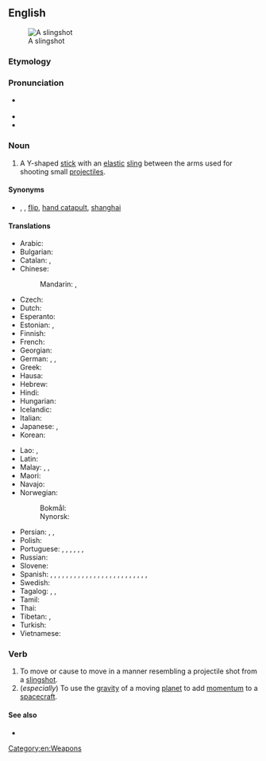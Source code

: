 ==English==
{{was wotd|2016|January|18}}
[[File:Slingshot (weapon).png|thumb|upright|A slingshot]]

===Etymology===
{{compound|en|sling|shot}}

===Pronunciation===
* {{a|RP}} {{IPA|en|/ˈslɪŋʃɒt/}}
* {{audio|en|en-au-slingshot.ogg|Audio (AU)}}
* {{hyphenation|en|sling|shot}}

===Noun===
{{en-noun}}

# {{lb|en|chiefly|American}} A Y-shaped [[stick]] with an [[elastic]] [[sling]] between the arms used for shooting small [[projectile]]s.

====Synonyms====
* {{sense|stick with elastic band for shooting projectiles}} {{l|en|bean shooter}}, {{l|en|catapult}} {{qualifier|UK}}, [[flip]], [[hand catapult]], [[shanghai]] {{qualifier|Australia and New Zealand}}

====Translations====
{{trans-top|Y-shaped stick}}
* Arabic: {{t|ar|مِقْلَاع}}
* Bulgarian: {{t+|bg|прашка|f}}
* Catalan: {{t+|ca|tirador|m}}, {{t+|ca|profunda}}
* Chinese:
*: Mandarin: {{t+|cmn|彈弓|sc=Hani}}, {{t+|cmn|弹弓|tr=dàngōng|sc=Hani}}
* Czech: {{t+|cs|prak|m}}
* Dutch: {{t+|nl|katapult|m}}
* Esperanto: {{t|eo|ŝtonĵetileto}}
* Estonian: {{t|et|ragulka}}, {{t|et|kada}}
* Finnish: {{t+|fi|ritsa}}
* French: {{t+|fr|lance-pierre|m}}
* Georgian: {{t|ka|შურდული|sc=Geor}}
* German: {{t+|de|Schleuder|f}}, {{t+|de|Steinschleuder|f}}, {{t+|de|Zwille|f}}
* Greek: {{t+|el|σφεντόνα|f}}
* Hausa: {{t|ha|majajjawa|f|alt=màjajjawā}}
* Hebrew: {{t+|he|רוגטקה|sc=Hebr}}
* Hindi: {{t+|hi|गुलेल|f}}
* Hungarian: {{t+|hu|csúzli}}
* Icelandic: {{t|is|teygjubyssa|f}}
* Italian: {{t+|it|fionda|f}}
* Japanese: {{t+|ja|パチンコ|tr=pachinko|sc=Jpan}}, {{t|ja|スリングショット|tr=suringshotto|sc=Jpan}}
* Korean: {{t+|ko|새총}}
{{trans-mid}}
* Lao: {{t+|lo|ກະຖຸນ}}, {{t|lo|ຫນ້າກະຖຸນ}}
* Latin: {{t|la|fustibalus|m}}
* Malay: {{t|ms|lastik}}, {{t|ms|tarbil}}, {{t|ms|jepretan}}
* Maori: {{t|mi|kōtaha}}
* Navajo: {{t|nv|bee adiltąshí}}
* Norwegian: {{t+|no|sprettert|m}}
*: Bokmål: {{t+|nb|sprettert|m}}
*: Nynorsk: {{t|nn|sprettert|m}}
* Persian: {{t|fa|کلاسنگ|tr=kalâsang|sc=fa-Arab}}, {{t|fa|قلاب‌سنگ|tr=qollâb-sang|sc=fa-Arab}}, {{t+|fa|فلاخن|tr=falâxan|sc=fa-Arab}}
* Polish: {{t+|pl|proca|f}}
* Portuguese: {{t+|pt|estilingue}}, {{t+|pt|baladeira}}, {{t|pt|atiradeira|f}}, {{t+|pt|fisga|f}}, {{t+|pt|bodoque|m}}, {{t+|pt|funda|f}}, {{t|pt|setra|f}}
* Russian: {{t+|ru|рога́тка|f}}
* Slovene: {{t+|sl|frača|f}}
* Spanish: {{t+|es|baladora|f}} {{qualifier|Peruvian Amazonia}}, {{t|es|biombo|m}} {{qualifier|Panama}}, {{t+|es|catapulta|f}} {{qualifier|Costa Rica}}, {{t|es|cauchera|f}} {{qualifier|Colombia}}, {{t+|es|charpe|m}} {{qualifier|Southwestern Mexico}}, {{t|es|chilinchate|m}} {{qualifier|Honduras}}, {{t+|es|china|f}} {{qualifier|Venezuela}}, {{t|es|estiladera|f}} {{qualifier|Canary Islands}}, {{t+|es|fonda|f}} {{qualifier|Central and Western Venezuela}}, {{t+|es|gomera|f}} {{qualifier|Argentina}}, {{t+|es|gomero|m}} {{qualifier|Northwestern and Southern Central Spain}}, {{t+|es|honda|f}} {{qualifier|Bolivia|Colombian Caribbean Coast|Chile|Guatemala|Northwestern Argentina|Northwestern Venezuela|Peru|Uruguay}}, {{t|es|hondilla|f}} {{qualifier|El Salvador|Honduras}}, {{t|es|hondita|f}} {{qualifier|Paraguay}}, {{t|es|hulera|f}} {{qualifier|Nicaragua}}, {{t|es|jebe|m}} {{qualifier|Peru}}, {{t|es|resortera|f}} {{qualifier|Costa Rica|Ecuador|Mexican standard usage}}, {{t|es|tiracantos|m}} {{qualifier|Western Central Spain}}, {{t|es|tirachinas|m}} {{qualifier|Spain standard usage}}, {{t|es|tirachinos|m}} {{qualifier|Southwestern Spain}}, {{t|es|tiradera|f}} {{qualifier|Spain's Canary Islands}}, {{t+|es|tirador|m}} {{qualifier|Northwestern Mexico|Southern Central and Northeastern Spain}}, {{t|es|tiragomas|m}} {{qualifier|Northern Central Spain|specifically Cantabria, Basque Country, Soria, La Rioja and Aragon}}, {{t|es|tirahule|m}} {{qualifier|Southeastern Mexico}}, {{t|es|tirapiedras|m}} {{qualifier|Cuba|Dominican Republic}}, {{t|es|tira-tira|m}} {{qualifier|Northwestern Venezuela, specifically State of Falcon}}
* Swedish: {{t|sv|slangbella|c}}
* Tagalog: {{t|tl|saltik}}, {{t|tl|paltik}}, {{t|tl|tirador}}
* Tamil: {{t+|ta|சுண்டுவில்}}
* Thai: {{t|th|หนังสติ๊ก|tr=năng-sà-dtík}}
* Tibetan: {{t|bo|འུར་རདོ}}, {{t|bo|གུར་ཐོགས}}
* Turkish: {{t+|tr|sapan}}
* Vietnamese: {{t+|vi|ná}}
{{trans-bottom}}

===Verb===
{{en-verb|slingshott}}

# To move or cause to move in a manner resembling a projectile shot from a [[#Noun|slingshot]].
# (''especially'') To use the [[gravity]] of a moving [[planet]] to add [[momentum]] to a [[spacecraft]].

====See also====
* {{l|en|gravity assist}}

[[Category:en:Weapons]]